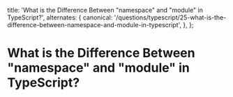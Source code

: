 
  title: 'What is the Difference Between "namespace" and "module" in TypeScript?',
  alternates: {
    canonical:
      '/questions/typescript/25-what-is-the-difference-between-namespace-and-module-in-typescript',
  },
};

# What is the Difference Between "namespace" and "module" in TypeScript?

<GithubEdit link='/questions/typescript/25-what-is-the-difference-between-namespace-and-module-in-typescript/page.mdx' />


